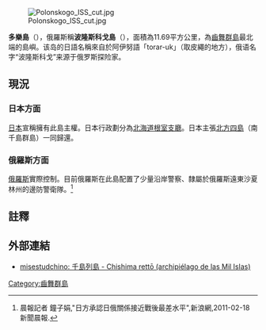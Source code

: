 [[File:Polonskogo_ISS_cut.jpg|right]]

'''多樂島'''（{{jpn|j=多楽島|hg=たらくとう|rm=Taraku tō|f=y}}），俄羅斯稱'''波隆斯科戈島'''（{{lang-rus|Остров Полонского|Ostrov Polonskogo}}），面積為11.69平方公里，為[[齒舞群島|齒舞群島]]最北端的島嶼。该岛的日語名稱來自於阿伊努語「torar-uk」（取皮繩的地方），俄语名字“波隆斯科戈”来源于俄罗斯探险家{{link-ru|亚历山大·谢苗诺维奇·波隆斯基|Полонский, Александр Семёнович}}。

== 現況 ==
===日本方面===
[[日本|日本]]宣稱擁有此島主權。日本行政劃分為[[北海道|北海道]][[根室支廳|根室支廳]]。日本主張[[北方四島|北方四島]]（南千島群島）一同歸還。

===俄羅斯方面===
[[俄羅斯|俄羅斯]]實際控制。目前俄羅斯在此島配置了少量沿岸警察、隸屬於俄羅斯遠東沙夏林州的邊防警衛隊。<ref>晨報記者 鐘子娟,"日方承認日俄關係接近戰後最差水平"{{cite web |url=http://news.sina.com.hk/news/12/1/1/2018232/1.html |title=存档副本 |accessdate=2011-02-18 |deadurl=yes |archiveurl=https://web.archive.org/web/20110221015427/http://news.sina.com.hk/news/12/1/1/2018232/1.html |archivedate=2011-02-21 }},新浪網,2011-02-18 新聞晨報.</ref>

==註釋==
{{reflist}}

==外部連結==
*[http://misestudchino.livejournal.com/25165.html misestudchino: 千島列島 - Chishima rettō (archipiélago de las Mil Islas)] {{Wayback|url=http://misestudchino.livejournal.com/25165.html |date=20190622111046 }}

{{千島群島}}
[[Category:齒舞群島|Category:齒舞群島]]